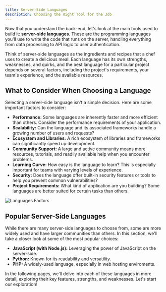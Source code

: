 ```yaml
---
title: Server-Side Languages
description: Choosing the Right Tool for the Job
---
```


Now that you understand the back-end, let's look at the main tools used to build it: **server-side languages**.
These are the programming languages you'll use to write the code that runs on the server, handling everything from data processing to API logic to user authentication.

Think of server-side languages as the ingredients and recipes that a chef uses to create a delicious meal.
Each language has its own strengths, weaknesses, and quirks, and the best language for a particular project depends on several factors, including the project's requirements, your team's experience, and the available resources.

## What to Consider When Choosing a Language

Selecting a server-side language isn't a simple decision.
Here are some important factors to consider:

- **Performance:** Some languages are inherently faster and more efficient than others. Consider the performance requirements of your application.
- **Scalability:** Can the language and its associated frameworks handle a growing number of users and requests?
- **Ecosystem and Libraries:** A rich ecosystem of libraries and frameworks can significantly speed up development.
- **Community Support:** A large and active community means more resources, tutorials, and readily available help when you encounter problems.
- **Learning Curve:** How easy is the language to learn? This is especially important for teams with varying levels of experience.
- **Security:** Does the language offer built-in security features or tools to help you prevent common vulnerabilities?
- **Project Requirements:** What kind of application are you building? Some languages are better suited for certain tasks than others.

![Languages Factors](./languages_factors.png)

## Popular Server-Side Languages

While there are many server-side languages to choose from, some are more widely used and have larger communities than others.
In this section, we'll take a closer look at some of the most popular choices:

- **JavaScript (with Node.js):** Leveraging the power of JavaScript on the server-side.
- **Python:** Known for its readability and versatility.
- **PHP:** A widely-used language, especially in web hosting enviroments.

In the following pages, we'll delve into each of these languages in more detail, exploring their key features, strengths, and weaknesses.
Let's start our exploration!

